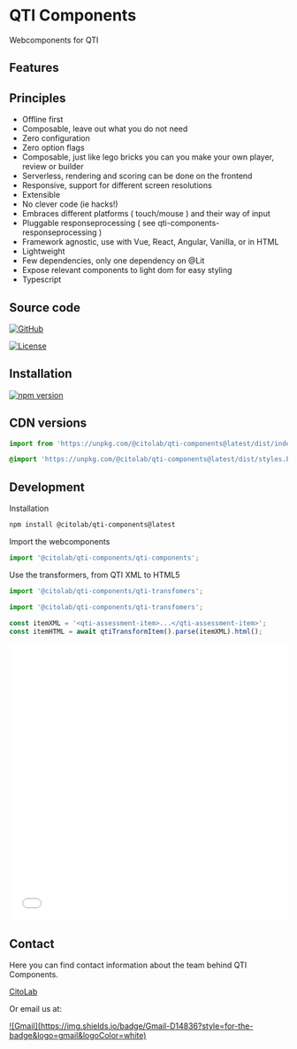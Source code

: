
<Meta title="QTI Components" />

# QTI Components

Webcomponents for QTI


## Features

## Principles

- Offline first
- Composable, leave out what you do not need
- Zero configuration
- Zero option flags
- Composable, just like lego bricks you can you make your own player, review or builder
- Serverless, rendering and scoring can be done on the frontend
- Responsive, support for different screen resolutions
- Extensible
- No clever code (ie hacks!)
- Embraces different platforms ( touch/mouse ) and their way of input
- Pluggable responseprocessing ( see qti-components-responseprocessing )
- Framework agnostic, use with Vue, React, Angular, Vanilla, or in HTML
- Lightweight
- Few dependencies, only one dependency on @Lit
- Expose relevant components to light dom for easy styling
- Typescript

## Source code

[![GitHub](https://img.shields.io/badge/github-%23121011.svg?style=for-the-badge&logo=github&logoColor=white)](https://github.com/Citolab/qti-components/)

[![License](https://img.shields.io/badge/license-GPL-blue.svg)](https://opensource.org/license/gpl-2-0/)

## Installation

[![npm version](https://badge.fury.io/js/%40citolab%2Fqti-components.svg)](https://badge.fury.io/js/%40citolab%2Fqti-components)

## CDN versions

```js
import from 'https://unpkg.com/@citolab/qti-components@latest/dist/index.js'
```

```css
@import 'https://unpkg.com/@citolab/qti-components@latest/dist/styles.bundled.css';
```

## Development

Installation

```sh
npm install @citolab/qti-components@latest
```

Import the webcomponents

```js
import '@citolab/qti-components/qti-components';
```

Use the transformers, from QTI XML to HTML5

```js
import '@citolab/qti-components/qti-transfomers';
```

```js
import '@citolab/qti-components/qti-transfomers';
```

```js
const itemXML = '<qti-assessment-item>...</qti-assessment-item>';
const itemHTML = await qtiTransformItem().parse(itemXML).html();
```

<iframe
  width="100%"
  height="500"
  src="//jsfiddle.net/mrklein/s97Ld0gn/embedded/html,result/"
  allowfullscreen="allowfullscreen"
  allowpaymentrequest
  frameborder="0"
></iframe>

## Contact

Here you can find contact information about the team behind QTI Components.

<a href="https://cito.nl/onderzoek-innovatie/over-citolab/onze-teams/team-prototypes/">CitoLab</a>

Or email us at:

<a href="mailto:getinspiredbycitolab@gmail.com">
  ![Gmail](https://img.shields.io/badge/Gmail-D14836?style=for-the-badge&logo=gmail&logoColor=white)
</a>
